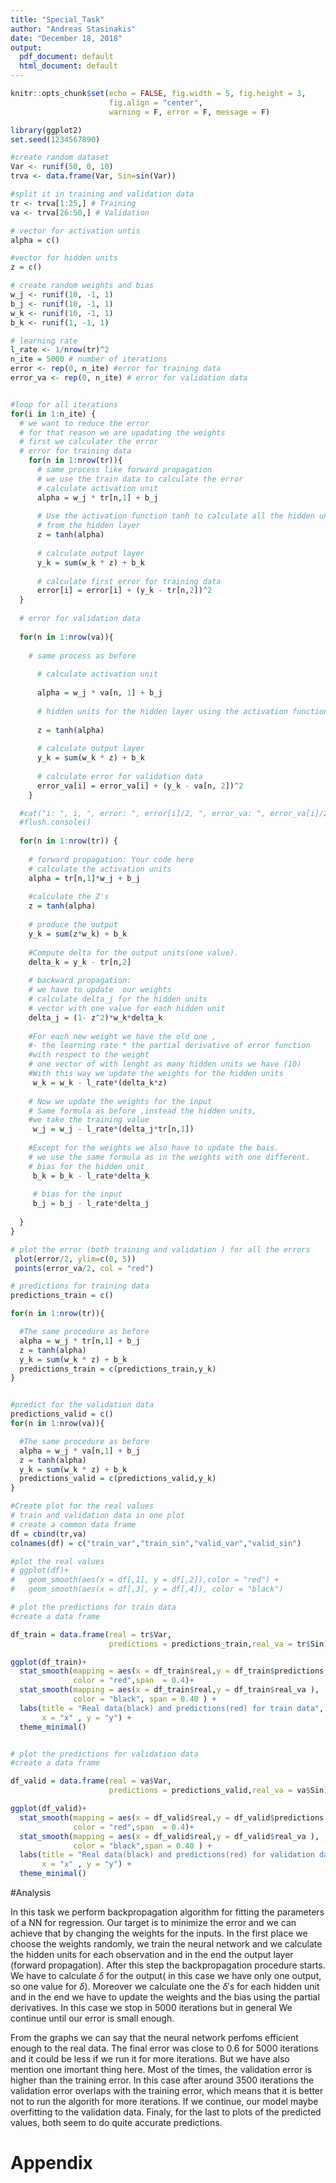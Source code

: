 ```yaml
---
title: "Special_Task"
author: "Andreas Stasinakis"
date: "December 18, 2018"
output:
  pdf_document: default
  html_document: default
---
```


```r
knitr::opts_chunk$set(echo = FALSE, fig.width = 5, fig.height = 3, 
                      fig.align = "center",
                      warning = F, error = F, message = F)
```

```r
library(ggplot2)
set.seed(1234567890)

#create random dataset
Var <- runif(50, 0, 10)
trva <- data.frame(Var, Sin=sin(Var))

#split it in training and validation data
tr <- trva[1:25,] # Training
va <- trva[26:50,] # Validation

# vector for activation untis
alpha = c()

#vector for hidden units
z = c()

# create random weights and bias
w_j <- runif(10, -1, 1)
b_j <- runif(10, -1, 1)
w_k <- runif(10, -1, 1)
b_k <- runif(1, -1, 1)

# learning rate
l_rate <- 1/nrow(tr)^2
n_ite = 5000 # number of iterations
error <- rep(0, n_ite) #error for training data
error_va <- rep(0, n_ite) # error for validation data


#loop for all iterations
for(i in 1:n_ite) {
  # we want to reduce the error
  # for that reason we are upadating the weights 
  # first we calculater the error
  # error for training data
    for(n in 1:nrow(tr)){
      # same process like forward propagation
      # we use the train data to calculate the error
      # calculate activation unit 
      alpha = w_j * tr[n,1] + b_j
      
      # Use the activation function tanh to calculate all the hidden units
      # from the hidden layer
      z = tanh(alpha)
      
      # calculate output layer
      y_k = sum(w_k * z) + b_k
      
      # calculate first error for training data 
      error[i] = error[i] + (y_k - tr[n,2])^2
  }
  
  # error for validation data
    
  for(n in 1:nrow(va)){
      
    # same process as before 
  
      # calculate activation unit
    
      alpha = w_j * va[n, 1] + b_j
      
      # hidden units for the hidden layer using the activation function
      
      z = tanh(alpha)
      
      # calculate output layer
      y_k = sum(w_k * z) + b_k
      
      # calculate error for validation data 
      error_va[i] = error_va[i] + (y_k - va[n, 2])^2
    }

  #cat("i: ", i, ", error: ", error[i]/2, ", error_va: ", error_va[i]/2, "\n")
  #flush.console()
  
  for(n in 1:nrow(tr)) {
    
    # forward propagation: Your code here
    # calculate the activation units
    alpha = tr[n,1]*w_j + b_j
    
    #calculate the Z's 
    z = tanh(alpha)
    
    # produce the output
    y_k = sum(z*w_k) + b_k
    
    #Compute delta for the output units(one value).
    delta_k = y_k - tr[n,2]
    
    # backward propagation: 
    # we have to update  our weights
    # calculate delta_j for the hidden units
    # vector with one value for each hidden unit
    delta_j = (1- z^2)*w_k*delta_k 
    
    #For each new weight we have the old one ,
    #- the learning rate * the partial derivative of error function 
    #with respect to the weight 
    # one vector of with lenght as many hidden units we have (10)
    #With this way we update the weights for the hidden units
     w_k = w_k - l_rate*(delta_k*z)
    
    # Now we update the weights for the input
    # Same formula as before ,instead the hidden units,
    #we take the training value 
     w_j = w_j - l_rate*(delta_j*tr[n,1])
    
    #Except for the weights we also have to update the bais.
    # we use the same formula as in the weights with one different.
    # bias for the hidden unit
     b_k = b_k - l_rate*delta_k
     
     # bias for the input 
     b_j = b_j - l_rate*delta_j
     
  }
}

# plot the error (both training and validation ) for all the errors  
 plot(error/2, ylim=c(0, 5))
 points(error_va/2, col = "red")

# predictions for training data
predictions_train = c()

for(n in 1:nrow(tr)){

  #The same procedure as before 
  alpha = w_j * tr[n,1] + b_j
  z = tanh(alpha)
  y_k = sum(w_k * z) + b_k
  predictions_train = c(predictions_train,y_k)
}  


#predict for the validation data
predictions_valid = c()
for(n in 1:nrow(va)){

  #The same procedure as before 
  alpha = w_j * va[n,1] + b_j
  z = tanh(alpha)
  y_k = sum(w_k * z) + b_k
  predictions_valid = c(predictions_valid,y_k)
}  

#Create plot for the real values 
# train and validation data in one plot 
# create a common data frame
df = cbind(tr,va)
colnames(df) = c("train_var","train_sin","valid_var","valid_sin")

#plot the real values
# ggplot(df)+
#   geom_smooth(aes(x = df[,1], y = df[,2]),color = "red") +
#   geom_smooth(aes(x = df[,3], y = df[,4]), color = "black") 

# plot the predictions for train data
#create a data frame

df_train = data.frame(real = tr$Var, 
                      predictions = predictions_train,real_va = tr$Sin)

ggplot(df_train)+ 
  stat_smooth(mapping = aes(x = df_train$real,y = df_train$predictions ),
              color = "red",span  = 0.4)+
  stat_smooth(mapping = aes(x = df_train$real,y = df_train$real_va ),
              color = "black", span = 0.40 ) + 
  labs(title = "Real data(black) and predictions(red) for train data",
       x = "x" , y = "y") +
  theme_minimal()


# plot the predictions for validation data
#create a data frame

df_valid = data.frame(real = va$Var,
                      predictions = predictions_valid,real_va = va$Sin)

ggplot(df_valid)+ 
  stat_smooth(mapping = aes(x = df_valid$real,y = df_valid$predictions ),
              color = "red",span  = 0.4)+
  stat_smooth(mapping = aes(x = df_valid$real,y = df_valid$real_va ),
              color = "black",span = 0.40 ) + 
  labs(title = "Real data(black) and predictions(red) for validation data",
       x = "x" , y = "y") +
  theme_minimal()

```

#Analysis

In this task we perform backpropagation algorithm for fitting the parameters of a NN for regression. Our target is to minimize the error and we can achieve that by changing the weights for the inputs. In the first place we choose the weights randomly, we train the neural network and we  calculate the hidden units for each observation and in the end the output layer (forward propagation). After this step the backpropagation procedure starts. We have to calculate   $\delta$ for the output( in this case we have only one output, so one value for $\delta$). Moreover we  calculate one the $\delta's$ for each hidden unit and in the end we have to update the weights and the bias using the partial derivatives. In this case we stop in 5000 iterations but in general We continue until our error is small enough.  

From the graphs we can say that the neural network perfoms efficient enough to the real data. The final error was close to 0.6 for 5000 iterations and it could be less if we run it for more iterations. But we have also mention one imortant thing here. Most of the times, the validation error is higher than the training error. In this case after around 3500 iterations the validation error overlaps with the training error, which means that it is better not to run the algorith for more iterations. If  we continue, our model maybe overfitting to the validation data. Finaly, for the last to plots of the predicted values, both seem to do quite accurate predictions.


\newpage
# Appendix
```r
```  



